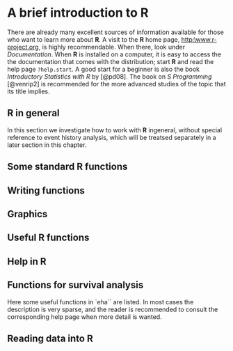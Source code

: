 # A brief introduction to **R**

There are already many excellent sources of information available for those
who want to learn more about **R**. A visit to the **R** home page,
[http:\\www.r-project.org](http:\\www.r-project.org), is highly recommendable. 
When there, look under
*Documentation*. When **R** is installed on a  computer, it is easy to
access the the documentation that comes with the distribution; start
**R** and read the help page `?help.start`. A good start for a
beginner is also the book *Introductory Statistics with R* by
[@pd08]. The book on 
*S Programming* [@venrip2] is recommended for the more
advanced studies of the topic that its title implies.

## R in general

In this section we investigate how to work with **R** ingeneral, without
special reference to event history analysis, which will be treatsed
separately in a later section in this chapter.

## Some standard **R** functions

## Writing functions

## Graphics

## Useful **R** functions

## Help in **R**

## Functions for survival analysis 

Here some useful functions in `eha`` are listed. In most cases the
description is very sparse, and the reader is recommended to consult the
corresponding help page when more detail is wanted. 


## Reading data into **R**

